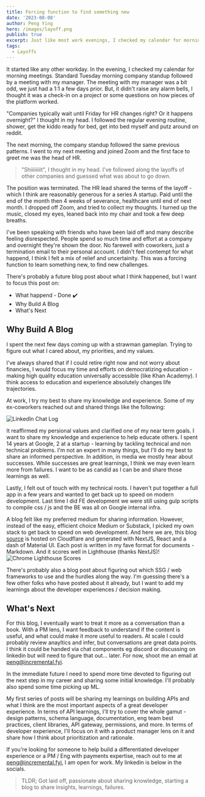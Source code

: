 ```yaml
---
title: Forcing function to find something new
date: '2023-08-08'
author: Peng Ying
hero: /images/layoff.png
publish: true
excerpt: Just like most work evenings, I checked my calendar for morning meetings.  There was a hint of something odd - a morning meeting with my manager, even though we just had a 1:1 a few days prior.
tags:
  - Layoffs
---
```


It started like any other workday.  In the evening, I checked my calendar for morning meetings.  Standard Tuesday morning company standup followed by a meeting with my manager.  The meeting with my manager was a bit odd, we just had a 1:1 a few days prior.  But, it didn't raise any alarm bells, I thought it was a check-in on a project or some questions on how pieces of the platform worked.  

"Companies typically wait until Friday for HR changes right?  Or it happens overnight?" I thought in my head.  I followed the regular evening routine, shower, get the kiddo ready for bed, get into bed myself and putz around on reddit.

The next morning, the company standup followed the same previous patterns.  I went to my next meeting and joined Zoom and the first face to greet me was the head of HR.  

<Blockquote>"Shiiiiiiiit", I thought in my head.  I've followed along the layoffs of other companies and guessed what was about to go down.</Blockquote>

The position was terminated.  The HR lead shared the terms of the layoff - which I think are reasonably generous for a series A startup.  Paid until the end of the month then 4 weeks of severance, healthcare until end of next month.  I dropped off Zoom, and tried to collect my thoughts.  I turned up the music, closed my eyes, leaned back into my chair and took a few deep breaths.

I've been speaking with friends who have been laid off and many describe feeling disrespected.  People spend so much time and effort at a company and overnight they're shown the door.  No farewell with coworkers, just a termination email to their personal account.  I didn't feel contempt for what happend, I think I felt a mix of relief and uncertainity.  This was a forcing function to learn something new, to find new challenges. 

There's probably a future blog post about what I think happened, but I want to focus this post on:

* What happend - Done :heavy_check_mark:
* Why Build A Blog
* What's Next

## Why Build A Blog
I spent the next few days coming up with a strawman gameplan.  Trying to figure out what I cared about, my priorities, and my values.  

I've always shared that if I could retire right now and not worry about financies, I would focus my time and efforts on democratizing education - making high quality education universally accessible (like Khan Academy).  I think access to education and experience absolutely changes life trajectories.

At work, I try my best to share my knowledge and experience.  Some of my ex-coworkers reached out and shared things like the following:

<div className="Image__XSmall">
  <Image
    src="/images/linkedinchat.png"
    alt="LinkedIn Chat Log"
  />
</div>

It reaffirmed my persional values and clarified one of my near term goals.  I want to share my knowledge and experience to help educate others.  I spent 14 years at Google, 2 at a startup - learning by tackling technical and non technical problems.  I'm not an expert in many things, but I'll do my best to share an informed perspective.  In addition, in media we mostly hear about successes.  While successes are great learnings, I think we may even learn more from failures.  I want to be as candid as I can be and share those learnings as well.

Lastly, I felt out of touch with my technical roots.  I haven't put together a full app in a few years and wanted to get back up to speed on modern development.  Last time I did FE development we were still using gulp scripts to compile css / js and the BE was all on Google internal infra.

A blog felt like my preferred medium for sharing information.  However, instead of the easy, efficient choice Medium or Substack, I picked my own stack to get back to speed on web development.  And here we are, this blog [source](https://github.com/pengying/incremental-blog) is hosted on Cloudflare and generated with NextJS, React and a dash of Material UI.  Each post is written in my fave format for documents - Markdown.  And it scores well in Lighthouse (thanks NextJS)!
![Chrome Lighthouse Scores](/images/lighthouse.png)

There's probably also a blog post about figuring out which SSG / web frameworks to use and the hurdles along the way.  I'm guessing there's a few other folks who have posted about it already, but I want to add my learnings about the developer experiences / decision making.

## What's Next
For this blog, I eventually want to treat it more as a conversation than a book.  With a PM lens, I want feedback to understand if the content is useful, and what could make it more useful to readers.  At scale I could probably review anayltics and infer, but conversations are great data points.  I think it could be handed via chat components eg discord or discussing on linkedin but will need to figure that out... later.  For now, shoot me an email at [peng@incremental.fyi](mailto:peng@incremental.fyi).

 In the immediate future I need to spend more time devoted to figuring out the next step in my career and sharing some initial knowledge.  I'll probably also spend some time picking up ML.  

My first series of posts will be sharing my learnings on building APIs and what I think are the most important aspects of a great developer experience.  In terms of API learnings, I'll try to cover the whole gamut - design patterns, schema language, documentation, eng team best practices, client libraries, API gateway, permissions, and more.  In terms of developer experience, I'll focus on it with a product manager lens on it and share how I think about prioritization and rationale.  

If you're looking for someone to help build a differentiated developer experience or a PM / Eng with payments expertise, reach out to me at [peng@incremental.fyi](mailto:peng@incremental.fyi), I am open for work.  My linkedin is below in the socials.

<Blockquote>TLDR; Got laid off, passionate about sharing knowledge, starting a blog to share insights, learnings, failures.</Blockquote>
